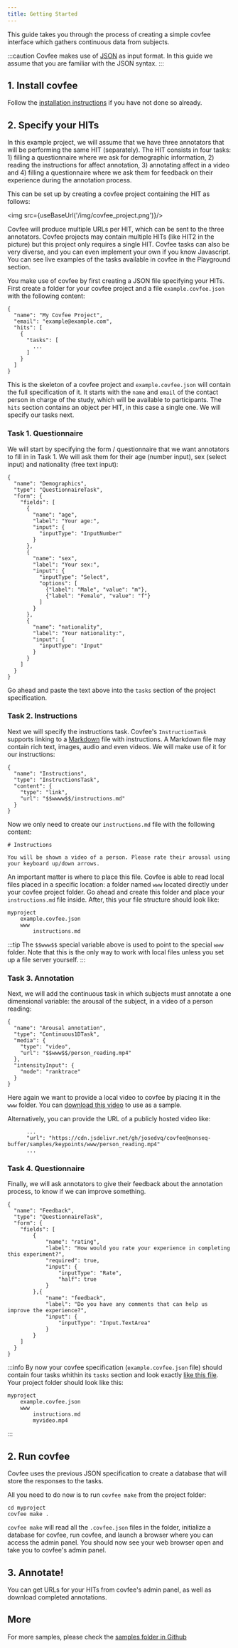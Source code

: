 ```yaml
---
title: Getting Started
---
```



This guide takes you through the process of creating a simple covfee interface which gathers continuous data from subjects. 

:::caution
Covfee makes use of [JSON](https://en.wikipedia.org/wiki/JSON) as input format. In this guide we assume that you are familiar with the JSON syntax.
:::

## 1. Install covfee

Follow the [installation instructions](installation) if you have not done so already.

## 2. Specify your HITs

In this example project, we will assume that we have three annotators that will be performing the same HIT (separately). The HIT consists in four tasks: 1) filling a questionnaire where we ask for demographic information, 2) reading the instructions for affect annotation, 3) annotating affect in a video and 4) filling a questionnaire where we ask them for feedback on their experience during the annotation process.

This can be set up by creating a covfee project containing the HIT as follows:

<img src={useBaseUrl('/img/covfee_project.png')}/>

Covfee will produce multiple URLs per HIT, which can be sent to the three annotators. Covfee projects may contain multiple HITs (like HIT2 in the picture) but this project only requires a single HIT. Covfee tasks can also be very diverse, and you can even implement your own if you know Javascript. You can see live examples of the tasks available in covfee in the Playground section.

You make use of covfee by first creating a JSON file specifying your HITs. First create a folder for your covfee project and a file `example.covfee.json` with the following content:

```
{
  "name": "My Covfee Project",
  "email": "example@example.com",
  "hits": [
    {
      "tasks": [
        ...
      ]
    }
  ]
}
```

This is the skeleton of a covfee project and `example.covfee.json` will contain the full specification of it. It starts with the `name` and `email` of the contact person in charge of the study, which will be available to participants. The `hits` section contains an object per HIT, in this case a single one. We will specify our tasks next.

### Task 1. Questionnaire

We will start by specifying the form / questionnaire that we want annotators to fill in in Task 1. We will ask them for their age (number input), sex (select input) and nationality (free text input):

```
{
  "name": "Demographics",
  "type": "QuestionnaireTask",
  "form": {
    "fields": [
      {
        "name": "age",
        "label": "Your age:",
        "input": {
          "inputType": "InputNumber"
        }
      },
      {
        "name": "sex",
        "label": "Your sex:",
        "input": {
          "inputType": "Select",
          "options": [
            {"label": "Male", "value": "m"},
            {"label": "Female", "value": "f"}
          ]
        }
      },
      {
        "name": "nationality",
        "label": "Your nationality:",
        "input": {
          "inputType": "Input"
        }
      }
    ]
  }
}
```

Go ahead and paste the text above into the `tasks` section of the project specification.

### Task 2. Instructions

Next we will specify the instructions task. Covfee's `InstructionTask` supports linking to a [Markdown](https://about.gitlab.com/handbook/markdown-guide/) file with instructions. A Markdown file may contain rich text, images, audio and even videos. We will make use of it for our instructions:

```
{
  "name": "Instructions",
  "type": "InstructionsTask",
  "content": {
    "type": "link",
    "url": "$$wwww$$/instructions.md"
  }
}
```

Now we only need to create our `instructions.md` file with the following content:

```
# Instructions

You will be shown a video of a person. Please rate their arousal using your keyboard up/down arrows.
```

An important matter is where to place this file. Covfee is able to read local files placed in a specific location: a folder named `www` located directly under your covfee project folder. Go ahead and create this folder and place your `instructions.md` file inside. After, this your file structure should look like:

```
myproject
    example.covfee.json
    www
        instructions.md
```

:::tip
The `$$www$$` special variable above is used to point to the special `www` folder. Note that this is the only way to work with local files unless you set up a file server yourself.
:::

### Task 3. Annotation

Next, we will add the continuous task in which subjects must annotate a one dimensional variable: the arousal of the subject, in a video of a person reading:

```
{
  "name": "Arousal annotation",
  "type": "Continuous1DTask",
  "media": {
    "type": "video",
    "url": "$$www$$/person_reading.mp4"
  },
  "intensityInput": {
    "mode": "ranktrace"
  }
}
```

Here again we want to provide a local video to covfee by placing it in the `www` folder. You can [download this video](https://cdn.jsdelivr.net/gh/josedvq/covfee@nonseq-buffer/samples/keypoints/www/person_reading.mp4) to use as a sample. 

Alternatively, you can provide the URL of a publicly hosted video like:

```
      ...
      "url": "https://cdn.jsdelivr.net/gh/josedvq/covfee@nonseq-buffer/samples/keypoints/www/person_reading.mp4"
      ...
```

### Task 4. Questionnaire

Finally, we will ask annotators to give their feedback about the annotation process, to know if we can improve something.

```
{
  "name": "Feedback",
  "type": "QuestionnaireTask",
  "form": {
    "fields": [
        {
            "name": "rating",
            "label": "How would you rate your experience in completing this experiment?",
            "required": true,
            "input": {
                "inputType": "Rate",
                "half": true
            }
        },{
            "name": "feedback",
            "label": "Do you have any comments that can help us improve the experience?",
            "input": {
                "inputType": "Input.TextArea"
            }
        }
    ]
  }
}
```

:::info
By now your covfee specification (`example.covfee.json` file) should contain four tasks whithin its `tasks` section and look exactly [like this file](TODO). Your project folder should look like this:

```
myproject
    example.covfee.json
    www
        instructions.md
        myvideo.mp4
```
:::

## 2. Run covfee
Covfee uses the previous JSON specification to create a database that will store the responses to the tasks. 

All you need to do now is to run `covfee make` from the project folder:

```
cd myproject
covfee make .
```

`covfee make` will read all the `.covfee.json` files in the folder, initialize a database for covfee, run covfee, and launch a browser where you can access the admin panel. You should now see your web browser open and take you to covfee's admin panel.

## 3. Annotate!

You can get URLs for your HITs from covfee's admin panel, as well as download completed annotations. 

## More

For more samples, please check the [samples folder in Github](https://github.com/josedvq/covfee/tree/master/samples)